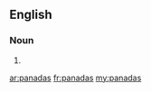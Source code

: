 ==English==

===Noun===
{{head|en|plural}}

# {{plural of|panada|lang=en|nocat=1}}

[[ar:panadas]]
[[fr:panadas]]
[[my:panadas]]